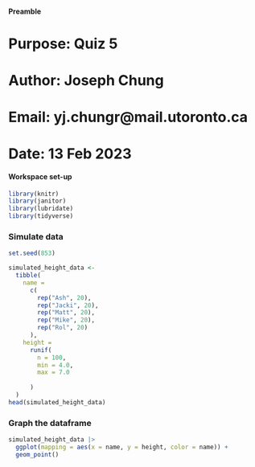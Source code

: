 #### Preamble ####
# Purpose: Quiz 5 
# Author: Joseph Chung
# Email: yj.chungr@mail.utoronto.ca
# Date: 13 Feb 2023

#### Workspace set-up ####
```r
library(knitr)
library(janitor)
library(lubridate)
library(tidyverse)
```
### Simulate data ###
```r
set.seed(853)

simulated_height_data <-
  tibble(
    name =
      c(
        rep("Ash", 20),
        rep("Jacki", 20),
        rep("Matt", 20),
        rep("Mike", 20),
        rep("Rol", 20)
      ),
    height =
      runif(
        n = 100,
        min = 4.0,
        max = 7.0
        
      )
  )
head(simulated_height_data)
```
### Graph the dataframe ###
```r
simulated_height_data |>
  ggplot(mapping = aes(x = name, y = height, color = name)) +
  geom_point()

```
